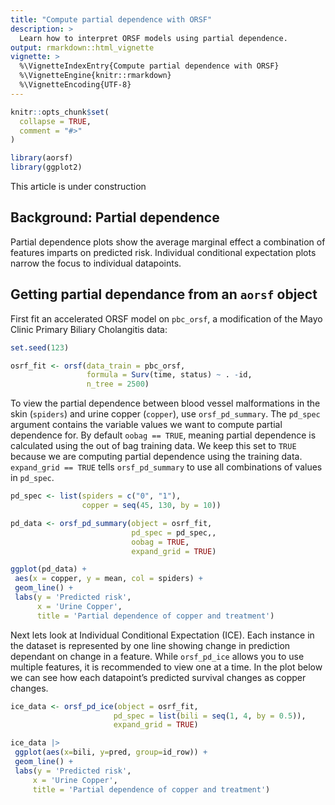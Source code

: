 ```yaml
---
title: "Compute partial dependence with ORSF"
description: >
  Learn how to interpret ORSF models using partial dependence.
output: rmarkdown::html_vignette
vignette: >
  %\VignetteIndexEntry{Compute partial dependence with ORSF}
  %\VignetteEngine{knitr::rmarkdown}
  %\VignetteEncoding{UTF-8}
---
```


```r
knitr::opts_chunk$set(
  collapse = TRUE,
  comment = "#>"
)
```

```r
library(aorsf)
library(ggplot2)
```

This article is under construction

## Background: Partial dependence

Partial dependence plots show the average marginal effect a combination of features imparts on predicted risk. Individual conditional expectation plots narrow the focus to individual datapoints. 

## Getting partial dependance from an `aorsf` object

First fit an accelerated ORSF model on `pbc_orsf`, a modification of the Mayo Clinic Primary Biliary Cholangitis data:

```r

set.seed(123)

osrf_fit <- orsf(data_train = pbc_orsf,
                 formula = Surv(time, status) ~ . -id,
                 n_tree = 2500)

```

To view the partial dependence between blood vessel malformations in the skin (`spiders`) and urine copper (`copper`), use `orsf_pd_summary`. The `pd_spec` argument contains the variable values we want to compute partial dependence for. By default `oobag == TRUE`, meaning partial dependence is calculated using the out of bag training data. We keep this set to `TRUE` because we are computing partial dependence using the training data. `expand_grid == TRUE` tells `orsf_pd_summary` to use all combinations of values in `pd_spec`.

```r
pd_spec <- list(spiders = c("0", "1"),
                copper = seq(45, 130, by = 10))

pd_data <- orsf_pd_summary(object = osrf_fit,
                           pd_spec = pd_spec,,
                           oobag = TRUE,
                           expand_grid = TRUE)

ggplot(pd_data) +
 aes(x = copper, y = mean, col = spiders) +
 geom_line() + 
 labs(y = 'Predicted risk',
      x = 'Urine Copper',
      title = 'Partial dependence of copper and treatment')
```

Next lets look at Individual Conditional Expectation (ICE). Each instance in the dataset is represented by one line showing change in prediction dependant on change in a feature. While `orsf_pd_ice` allows you to use multiple features, it is recommended to view one at a time. In the plot below we can see how each datapoint's predicted survival changes as copper changes. 


```r
ice_data <- orsf_pd_ice(object = osrf_fit,
                       pd_spec = list(bili = seq(1, 4, by = 0.5)),
                       expand_grid = TRUE)

ice_data |>
 ggplot(aes(x=bili, y=pred, group=id_row)) + 
 geom_line() +
 labs(y = 'Predicted risk',
     x = 'Urine Copper',
     title = 'Partial dependence of copper and treatment')
 
```
